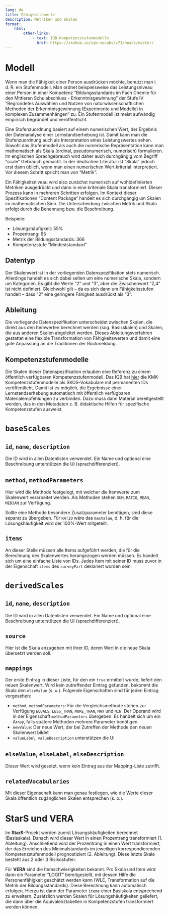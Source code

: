 ```yaml
---
lang: de
title: Fähigkeitswerte
description: Metriken und Skalen
format:
    html:
        other-links:
            - text: IQB-Kompetenzstufenmodelle
              href: https://skohub.io/iqb-vocabs/v71/heads/master/
---
```


# Modell

Wenn man die Fähigkeit einer Person ausdrücken möchte, benutzt man i. d. R. ein Stufenmodell. Man ordnet beispielsweise das Leistungsniveau einer Person in einer Kompetenz "Bildungsstandards im Fach Chemie für den Mittleren Schulabschluss - Erkenntnisgewinnung" der Stufe IV "Begründetes Auswählen und Nutzen von naturwissenschaftlichen Methoden der Erkenntnisgewinnung (Experimente und Modelle) in komplexen Zusammenhängen" zu. Ein Stufenmodell ist meist aufwändig empirisch begründet und veröffentlicht.

Eine Stufenzuordnung basiert auf einem numerischen Wert, der Ergebnis der Datenanalyse einer Lernstandserhebung ist. Damit kann man die Stufenzuordnung auch als Interpretation eines Leistungswertes sehen. Sowohl das Stufenmodell als auch die numerische Repräsentation kann man mathematisch als Skala (ordinal, pseudonumerisch, numerisch) formulieren. Im englischen Sprachgebrauch wird daher auch durchgängig vom Begriff "scale" Gebrauch gemacht. In der deutschen Literatur ist "Skala" jedoch erst dann üblich, wenn man einen numerischen Wert kriterial interpretiert. Vor diesem Schritt spricht man von "Metrik".

Ein Fähigkeitsniveau wird also zunächst numerisch auf wohldefinierten Metriken ausgedrückt und dann in eine kriteriale Skala transformiert. Dieser Prozess kann in mehreren Schritten erfolgen. Im Kontext dieser Spezifikationen "Content Package" handelt es sich durchgängig um Skalen im mathematischen Sinn. Die Unterscheidung zwischen Metrik und Skala erfolgt durch die Benennung bzw. die Beschreibung.

Beispiele:

* Lösungshäufigkeit: 55%
* Prozentrang: 65
* Metrik der Bildungsstandards: 366
* Kompetenzstufe "Mindeststandard"

## Datentyp

Der Skalenwert ist in der vorliegenden Datenspezifikation stets numerisch. Allerdings handelt es sich dabei selten um eine numerische Skala, sondern um Kategorien. Es gibt die Werte "2" und "3", aber der Zwischenwert "2,4" ist nicht definiert. Gleichwohl gilt -- da es sich dann um Fähigkeitsstufen handelt -- dass "2" eine geringere Fähigkeit ausdrückt als "3".

## Ableitung

Die vorliegende Datenspezifikation unterscheidet zwischen Skalen, die direkt aus den Itemwerten berechnet werden (sog. Basisskalen) und Skalen, die aus anderen Skalen abgeleitet werden. Dieses Ableitungsverfahren gestattet eine flexible Transformation von Fähigkeitswerten und damit eine gute Anpassung an die Traditionen der Rückmeldung.

## Kompetenzstufenmodelle

Die Skalen dieser Datenspezifikation erlauben eine Referenz zu einem öffentlich verfügbaren Kompetenzstufenmodell. Das IQB hat [hier](https://skohub.io/iqb-vocabs/v71/heads/master/) die KMK-Kompetenzstufenmodelle als SKOS-Vokabulare mit permanenten IDs veröffentlicht. Damit ist es möglich, die Ergebnisse einer Lernstandserhebung automatisch mit öffentlich verfügbaren Materialempfehlungen zu verbinden. Dazu muss dann Material bereitgestellt werden, das in den Metadaten z. B. didaktische Hilfen für spezifische Kompetenzstufen ausweist.

# `baseScales`

## `id`, `name`, `description`

Die ID wird in allen Datenlisten verwendet. Ein Name und optional eine Beschreibung unterstützen die UI (sprachdifferenziert).

## `method`, `methodParameters`

Hier wird die Methode festgelegt, mit welcher die Itemwerte zum Skalenwert verarbeitet werden. Als Methoden stehen `SUM`, `RATIO`, `MEAN`, `MEDIAN` zur Verfügung.

Sollte eine Methode besondere Zusatzparameter benötigen, sind diese separat zu übergeben. Für `RATIO` wäre das `maxValue`, d. h. für die Lösungshäufigkeit wird der 100%-Wert mitgeteilt.

## `items`

An dieser Stelle müssen alle Items aufgeführt werden, die für die Berechnung des Skalenwertes herangezogen werden müssen. Es handelt sich um eine einfache Liste von IDs. Jedes Item mit seiner ID muss zuvor in der Eigenschaft `items` des `surveyPart` deklariert worden sein.

# `derivedScales`

## `id`, `name`, `description`

Die ID wird in allen Datenlisten verwendet. Ein Name und optional eine Beschreibung unterstützen die UI (sprachdifferenziert).

## `source`

Hier ist die Skala anzugeben mit ihrer ID, deren Wert in die neue Skala übersetzt werden soll.

## `mappings`

Der erste Eintrag in dieser Liste, für den ein `true` ermittelt wurde, liefert den neuen Skalenwert. Wird kein zutreffender Eintrag gefunden, bekommt die Skala den `elseValue` (s. u.). Folgende Eigenschaften sind für jeden Eintrag vorgesehen:

* `method`, `methodParameters`: Für die Vergleichsmethode stehen zur Verfügung `EQUALS`, `LESS_THAN`, `MORE_THAN`, `MAX` und `MIN`. Der Operand wird in der Eigenschaft `methodParameters` übergeben. Es handelt sich um ein Array, falls spätere Methoden mehrere Parameter benötigen.
* `newValue`: Der neue Wert, der bei Zutreffen der Methode den neuen Skalenwert bildet
* `valueLabel`, `valueDescription` unterstützen die UI

## `elseValue`, `elseLabel`, `elseDescription`

Dieser Wert wird gesetzt, wenn kein Eintrag aus der Mapping-Liste zutrifft.

## `relatedVocabularies`

Mit dieser Eigenschaft kann man genau festlegen, wie die Werte dieser Skala öffentlich zugänglichen Skalen entsprechen (s. o.).

# StarS und VERA

Im **StarS**-Projekt werden zuerst Lösungshäufigkeiten berechnet (Basisskala). Danach wird dieser Wert in einen Prozentrang transformiert (1. Ableitung). Anschließend wird der Prozentrang in einen Wert transformiert, der das Erreichen des Minimalstandards im jeweiligen korrespondierenden Kompetenzstufenmodell prognostiziert (2. Ableitung). Diese letzte Skala besteht aus 2 oder 3 Risikostufen.

Für **VERA** sind die Itemschwierigkeiten bekannt. Pro Skala und Item wird dann ein Parameter "LOGIT" bereitgestellt, mit dessen Hilfe die Personenfähigkeit geschätzt werden kann (WLE, Transformation auf die Metrik der Bildungsstandards). Diese Berechnung kann automatisch erfolgen. Hierzu ist dann der Parameter `items` einer Basiskala entsprechend zu erweitern. Zusätzlich werden Skalen für Lösungshäufigkeiten geliefert, die dann über die Äquivalenztabellen in Kompetenzstufen transformiert werden können.